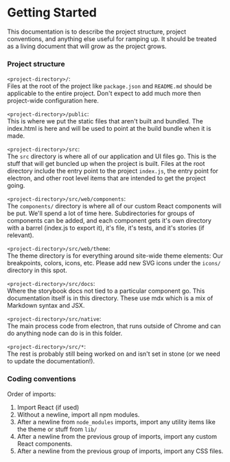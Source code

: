 
<Meta title="Docs/Getting Started" />

# Getting Started

This documentation is to describe the project structure, project conventions, and anything else useful for ramping up. It should be treated as a living document that will grow as the project grows.

### Project structure

`<project-directory>/`:  
Files at the root of the project like `package.json` and `README.md` should be applicable to the entire project. Don't expect to add much more then project-wide configuration here.

`<project-directory>/public`:  
This is where we put the static files that aren't built and bundled. The index.html is here and will be used to point at the build bundle when it is made.

`<project-directory>/src`:  
The `src` directory is where all of our application and UI files go. This is the stuff that will get buncled up when the project is built. Files at the root directory include the entry point to the project `index.js`, the entry point for electron, and other root level items that are intended to get the project going.

`<project-directory>/src/web/components`:  
The `components/` directory is where all of our custom React components will be put. We'll spend a lot of time here. Subdirectories for groups of components can be added, and each component gets it's own directory with a barrel (index.js to export it), it's file, it's tests, and it's stories (if relevant).

`<project-directory>/src/web/theme`:  
The theme directory is for everything around site-wide theme elements: Our breakpoints, colors, icons, etc. Please add new SVG icons under the `icons/` directory in this spot.

`<project-directory>/src/docs`:  
Where the storybook docs not tied to a particular component go. This documentation itself is in this directory. These use mdx which is a mix of Markdown syntax and JSX.

`<project-directory>/src/native`:  
The main process code from electron, that runs outside of Chrome and can do anything node can do is in this folder.

`<project-directory>/src/*`:  
The rest is probably still being worked on and isn't set in stone (or we need to update the documentation!).

### Coding conventions

Order of imports:

1) Import React (if used)  
2) Without a newline, import all npm modules.  
3) After a newline from `node_modules` imports, import any utility items like the theme or stuff from `lib/`  
4) After a newline from the previous group of imports, import any custom React components.  
5) After a newline from the previous group of imports, import any CSS files.
